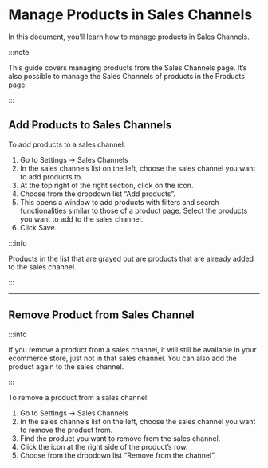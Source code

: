 
# Manage Products in Sales Channels

In this document, you’ll learn how to manage products in Sales Channels.

:::note

This guide covers managing products from the Sales Channels page. It’s also possible to manage the Sales Channels of products in the Products page.

:::

## Add Products to Sales Channels

To add products to a sales channel:

1. Go to Settings → Sales Channels
2. In the sales channels list on the left, choose the sales channel you want to add products to.
3. At the top right of the right section, click on the <UiIcon lightIcon="https://i.imgur.com/1ordBC6.png" darkIcon="https://i.imgur.com/dSwWYBH.png" alt="three dots" /> icon.
4. Choose from the dropdown list “Add products”.
5. This opens a window to add products with filters and search functionalities similar to those of a product page. Select the products you want to add to the sales channel.
6. Click Save.

:::info

Products in the list that are grayed out are products that are already added to the sales channel.

:::

---

## Remove Product from Sales Channel

:::info

If you remove a product from a sales channel, it will still be available in your ecommerce store, just not in that sales channel. You can also add the product again to the sales channel.

:::

To remove a product from a sales channel:

1. Go to Settings → Sales Channels
2. In the sales channels list on the left, choose the sales channel you want to remove the product from.
3. Find the product you want to remove from the sales channel.
4. Click the <UiIcon lightIcon="https://i.imgur.com/1ordBC6.png" darkIcon="https://i.imgur.com/dSwWYBH.png" alt="three dots" /> icon at the right side of the product’s row.
5. Choose from the dropdown list “Remove from the channel”.